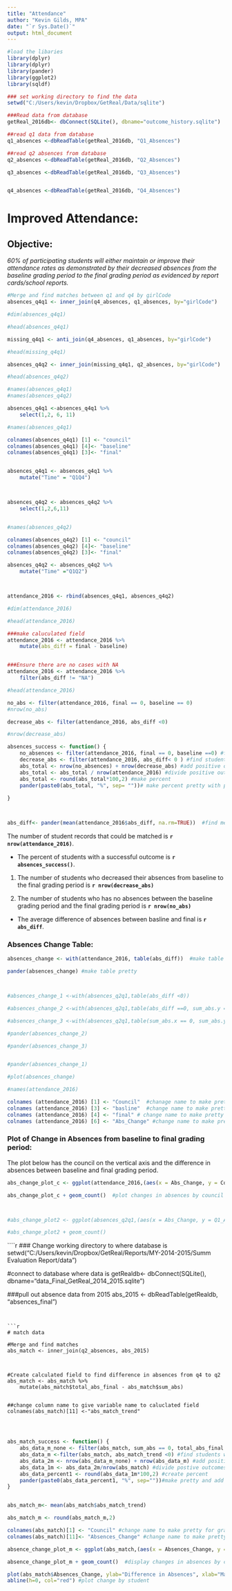```yaml
---
title: "Attendance"
author: "Kevin Gilds, MPA"
date: "`r Sys.Date()`"
output: html_document
---
```



```r


#load the libaries
library(dplyr)
library(dplyr)
library(pander)
library(ggplot2)
library(sqldf)

### set working directory to find the data
setwd("C:/Users/kevin/Dropbox/GetReal/Data/sqlite")

###Read data from database
getReal_2016db<- dbConnect(SQLite(), dbname="outcome_history.sqlite")

##read q1 data from database
q1_absences <-dbReadTable(getReal_2016db, "Q1_Absences")

##read q2 absences from database
q2_absences <-dbReadTable(getReal_2016db, "Q2_Absences")

q3_absences <-dbReadTable(getReal_2016db, "Q3_Absences")


q4_absences <-dbReadTable(getReal_2016db, "Q4_Absences")


```



# Improved Attendance: 

## Objective: 
*60% of participating students will either maintain or improve their attendance rates as demonstrated by their decreased absences from the baseline grading period to the final grading period as evidenced by report cards/school reports.*

```r

#Merge and find matches between q1 and q4 by girlCode
absences_q4q1 <- inner_join(q4_absences, q1_absences, by="girlCode")

#dim(absences_q4q1)

#head(absences_q4q1)

missing_q4q1 <- anti_join(q4_absences, q1_absences, by="girlCode")

#head(missing_q4q1)

absences_q4q2 <- inner_join(missing_q4q1, q2_absences, by="girlCode")

#head(absences_q4q2)

#names(absences_q4q1)
#names(absences_q4q2)


```


```r
absences_q4q1 <-absences_q4q1 %>%
    select(1,2, 6, 11)

#names(absences_q4q1)

colnames(absences_q4q1) [1] <- "council"
colnames(absences_q4q1) [4]<- "baseline"
colnames(absences_q4q1) [3]<- "final"


absences_q4q1 <- absences_q4q1 %>%
    mutate("Time" = "Q1Q4")




```


```r
absences_q4q2 <- absences_q4q2 %>%
    select(1,2,6,11)


#names(absences_q4q2)

colnames(absences_q4q2) [1] <- "council"
colnames(absences_q4q2) [4]<- "baseline"
colnames(absences_q4q2) [3]<- "final"

absences_q4q2 <- absences_q4q2 %>%
    mutate("Time" ="Q1Q2")




```



```r
attendance_2016 <- rbind(absences_q4q1, absences_q4q2)

#dim(attendance_2016)

#head(attendance_2016)


```

```r

###make caluculated field   
attendance_2016 <- attendance_2016 %>%
    mutate(abs_diff = final - baseline)


###Ensure there are no cases with NA
attendance_2016 <- attendance_2016 %>%
    filter(abs_diff != "NA")

#head(attendance_2016)
```




```r

no_abs <- filter(attendance_2016, final == 0, baseline == 0)
#nrow(no_abs)

decrease_abs <- filter(attendance_2016, abs_diff <0)

#nrow(decrease_abs)

```





```r

absences_success <- function() {
    no_absences <- filter(attendance_2016, final == 0, baseline ==0) #find cases with no absences
    decrease_abs <- filter(attendance_2016, abs_diff< 0 ) #find students who decreased absences
    abs_total <- nrow(no_absences) + nrow(decrease_abs) #add positive outcomes no absences, decreased absences
    abs_total <- abs_total / nrow(attendance_2016) #divide positive outcomes by total
    abs_total <- round(abs_total*100,2) #make percent 
    pander(paste0(abs_total, "%", sep= ""))# make percent pretty with percent sign
    
}




```



```r

abs_diff<- pander(mean(attendance_2016$abs_diff, na.rm=TRUE))  #find mean differences


```



The number of student records that could be matched is **`r nrow(attendance_2016)`**.

* The percent of students with a successful outcome is  **`r absences_success()`**. 

1. The number of students who decreased their absences from baseline to the final grading period is **`r nrow(decrease_abs)`**

2. The number of students who has no absences between the baseline grading period and the final grading period is **`r nrow(no_abs)`**



* The average difference of absences  between basline and final is **`r abs_diff`**.


### Absences Change Table:
```r

absences_change <- with(attendance_2016, table(abs_diff))  #make table with absences differnces

pander(absences_change) #make table pretty



#absences_change_1 <-with(absences_q2q1,table(abs_diff <0))

#absences_change_2 <-with(absences_q2q1,table(abs_diff ==0, sum_abs.y == 0))

#absences_change_3 <-with(absences_q2q1,table(sum_abs.x == 0, sum_abs.y == 0))

#pander(absences_change_2)

#pander(absences_change_3)


#pander(absences_change_1)

#plot(absences_change)

```




```r

#names(attendance_2016)

colnames (attendance_2016) [1] <- "Council"  #chanage name to make pretty for graph
colnames (attendance_2016) [3] <- "basline"  #change name to make pretty for graph
colnames (attendance_2016) [4] <- "final" # change name to make pretty for graph
colnames (attendance_2016) [6] <- "Abs_Change" #change name to make pretty for graph

```

### Plot of Change in Absences from baseline to final grading period:

The plot below has the council on the vertical axis and the difference in absences between baseline and final grading period. 


```r

abs_change_plot_c <- ggplot(attendance_2016,(aes(x = Abs_Change, y = Council)))

abs_change_plot_c + geom_count()  #plot changes in absences by council



#abs_change_plot2 <- ggplot(absences_q2q1,(aes(x = Abs_Change, y = Q1_Abs)))

#abs_change_plot2 + geom_count()

```


````r

### Change working directory to where database is 
setwd("C:/Users/kevin/Dropbox/GetReal/Reports/MY-2014-2015/Summ Evaluation Report/data")

#connect to database where data is 
getRealdb<- dbConnect(SQLite(), dbname="data_Final_GetReal_2014_2015.sqlite")

###pull out absence data from 2015
abs_2015 <- dbReadTable(getRealdb, "absences_final")


```


```r
# match data

#Merge and find matches
abs_match <- inner_join(q2_absences, abs_2015)



#Create calculated field to find difference in absences from q4 to q2
abs_match <- abs_match %>%
    mutate(abs_match$total_abs_final - abs_match$sum_abs)


##change column name to give variable name to caluclated field
colnames(abs_match)[11] <-"abs_match_trend"




```




```r
abs_match_success <- function() {
    abs_data_m_none <- filter(abs_match, sum_abs == 0, total_abs_final ==0) #find studens with no absence
    abs_data_m <-filter(abs_match, abs_match_trend <0) #find students who decreased abssences
    abs_data_2m <- nrow(abs_data_m_none) + nrow(abs_data_m) #add positive outcome together
    abs_data_1m <- abs_data_2m/nrow(abs_match) #divide postive outcomes by total
    abs_data_percent1 <- round(abs_data_1m*100,2) #create percent
    pander(paste0(abs_data_percent1, "%", sep=""))#make pretty and add percent sign
}



```


```r
abs_match_m<- mean(abs_match$abs_match_trend)

abs_match_m <- round(abs_match_m,2)

```





```r

colnames(abs_match)[1] <- "Council" #change name to make pretty for graph
colnames(abs_match)[11]<- "Absences_Change" #change name to make pretty for graph

absence_change_plot_m <- ggplot(abs_match,(aes(x = Absences_Change, y = Council)))

absence_change_plot_m + geom_count()  #display changes in absences by council


```




```r


plot(abs_match$Absences_Change, ylab="Difference in Absences", xlab="Matched Students")
abline(h=0, col="red") #plot change by student


```


